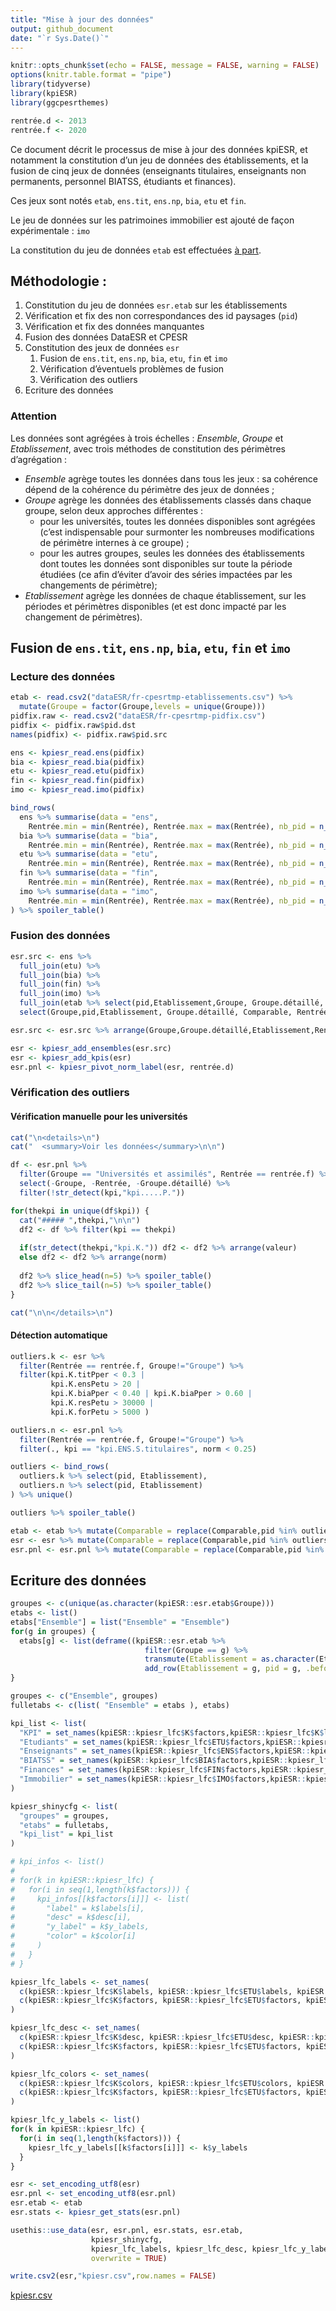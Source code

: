 ```yaml
---
title: "Mise à jour des données"
output: github_document
date: "`r Sys.Date()`"
---
```


```r
knitr::opts_chunk$set(echo = FALSE, message = FALSE, warning = FALSE)
options(knitr.table.format = "pipe")
library(tidyverse)
library(kpiESR)
library(ggcpesrthemes)

rentrée.d <- 2013
rentrée.f <- 2020
```


Ce document décrit le processus de mise à jour des données kpiESR, et notamment 
la constitution d'un jeu de données des établissements, et la fusion de cinq jeux de données 
(enseignants titulaires, enseignants non permanents, personnel BIATSS, étudiants et finances).

Ces jeux sont notés `etab`, `ens.tit`, `ens.np`, `bia`, `etu` et `fin`.

Le jeu de données sur les patrimoines immobilier est ajouté de façon expérimentale : `imo`

La constitution du jeu de données `etab` est effectuées [à part](maj-mapping.md).


## Méthodologie :

1. Constitution du jeu de données `esr.etab` sur les établissements
  1. Vérification et fix des non correspondances des id paysages (`pid`)
  1. Vérification et fix des données manquantes
  1. Fusion des données DataESR et CPESR
1. Constitution des jeux de données `esr`
    1. Fusion de `ens.tit`, `ens.np`, `bia`, `etu`, `fin` et `imo`
    1. Vérification d'éventuels problèmes de fusion
    1. Vérification des outliers
1. Ecriture des données

### Attention

Les données sont agrégées à trois échelles : _Ensemble_, _Groupe_ et _Etablissement_, 
avec trois méthodes de constitution des périmètres d'agrégation :

  - _Ensemble_ agrège toutes les données dans tous les jeux : sa cohérence  dépend 
  de la cohérence du périmètre des jeux de données ;
  - _Groupe_ agrège les données des établissements classés dans chaque groupe, 
  selon deux approches différentes :
    - pour les universités, toutes les données disponibles sont agrégées (c'est 
    indispensable pour surmonter les nombreuses modifications de périmètre internes à ce groupe) ;
    - pour les autres groupes, seules les données des établissements dont toutes 
      les données sont disponibles sur toute la période étudiées (ce afin d'éviter
      d'avoir des séries impactées par les changements de périmètre);
  - _Etablissement_ agrège les données de chaque établissement, sur les périodes
      et périmètres disponibles (et est donc impacté par les changement de périmètres).



## Fusion de `ens.tit`, `ens.np`, `bia`, `etu`, `fin` et `imo`

### Lecture des données

```r
etab <- read.csv2("dataESR/fr-cpesrtmp-etablissements.csv") %>%
  mutate(Groupe = factor(Groupe,levels = unique(Groupe)))
pidfix.raw <- read.csv2("dataESR/fr-cpesrtmp-pidfix.csv") 
pidfix <- pidfix.raw$pid.dst
names(pidfix) <- pidfix.raw$pid.src

ens <- kpiesr_read.ens(pidfix)
bia <- kpiesr_read.bia(pidfix)
etu <- kpiesr_read.etu(pidfix) 
fin <- kpiesr_read.fin(pidfix)
imo <- kpiesr_read.imo(pidfix)
```


```r
bind_rows(
  ens %>% summarise(data = "ens",
    Rentrée.min = min(Rentrée), Rentrée.max = max(Rentrée), nb_pid = n_distinct(pid,na.rm = TRUE)),
  bia %>% summarise(data = "bia",
    Rentrée.min = min(Rentrée), Rentrée.max = max(Rentrée), nb_pid = n_distinct(pid,na.rm = TRUE)),
  etu %>% summarise(data = "etu",
    Rentrée.min = min(Rentrée), Rentrée.max = max(Rentrée), nb_pid = n_distinct(pid,na.rm = TRUE)),
  fin %>% summarise(data = "fin",
    Rentrée.min = min(Rentrée), Rentrée.max = max(Rentrée), nb_pid = n_distinct(pid,na.rm = TRUE)),
  imo %>% summarise(data = "imo",
    Rentrée.min = min(Rentrée), Rentrée.max = max(Rentrée), nb_pid = n_distinct(pid,na.rm = TRUE))
) %>% spoiler_table()
```


### Fusion des données

```r
esr.src <- ens %>% 
  full_join(etu) %>%
  full_join(bia) %>%
  full_join(fin) %>%
  full_join(imo) %>%
  full_join(etab %>% select(pid,Etablissement,Groupe, Groupe.détaillé, Comparable)) %>%
  select(Groupe,pid,Etablissement, Groupe.détaillé, Comparable, Rentrée, everything())

esr.src <- esr.src %>% arrange(Groupe,Groupe.détaillé,Etablissement,Rentrée) 

esr <- kpiesr_add_ensembles(esr.src)
esr <- kpiesr_add_kpis(esr)
esr.pnl <- kpiesr_pivot_norm_label(esr, rentrée.d)
```




### Vérification des outliers 

#### Vérification manuelle pour les universités

```r
cat("\n<details>\n")
cat("  <summary>Voir les données</summary>\n\n")

df <- esr.pnl %>%
  filter(Groupe == "Universités et assimilés", Rentrée == rentrée.f) %>%
  select(-Groupe, -Rentrée, -Groupe.détaillé) %>%
  filter(!str_detect(kpi,"kpi.....P."))

for(thekpi in unique(df$kpi)) {
  cat("##### ",thekpi,"\n\n")
  df2 <- df %>% filter(kpi == thekpi)
  
  if(str_detect(thekpi,"kpi.K.")) df2 <- df2 %>% arrange(valeur)
  else df2 <- df2 %>% arrange(norm)
    
  df2 %>% slice_head(n=5) %>% spoiler_table()
  df2 %>% slice_tail(n=5) %>% spoiler_table()
}

cat("\n\n</details>\n")
```



#### Détection automatique

```r
outliers.k <- esr %>% 
  filter(Rentrée == rentrée.f, Groupe!="Groupe") %>%
  filter(kpi.K.titPper < 0.3 |
         kpi.K.ensPetu > 20 |
         kpi.K.biaPper < 0.40 | kpi.K.biaPper > 0.60 |
         kpi.K.resPetu > 30000 |
         kpi.K.forPetu > 5000 )

outliers.n <- esr.pnl %>% 
  filter(Rentrée == rentrée.f, Groupe!="Groupe") %>%
  filter(., kpi == "kpi.ENS.S.titulaires", norm < 0.25)

outliers <- bind_rows(
  outliers.k %>% select(pid, Etablissement),
  outliers.n %>% select(pid, Etablissement)
) %>% unique()

outliers %>% spoiler_table()
```

```r
etab <- etab %>% mutate(Comparable = replace(Comparable,pid %in% outliers$pid,FALSE))
esr <- esr %>% mutate(Comparable = replace(Comparable,pid %in% outliers$pid,FALSE))
esr.pnl <- esr.pnl %>% mutate(Comparable = replace(Comparable,pid %in% outliers$pid,FALSE))
```

## Ecriture des données


```r
groupes <- c(unique(as.character(kpiESR::esr.etab$Groupe)))
etabs <- list()
etabs["Ensemble"] = list("Ensemble" = "Ensemble")
for(g in groupes) {
  etabs[g] <- list(deframe((kpiESR::esr.etab %>% 
                              filter(Groupe == g) %>%
                              transmute(Etablissement = as.character(Etablissement), pid = as.character(pid)) %>%
                              add_row(Etablissement = g, pid = g, .before = 1) )))
}

groupes <- c("Ensemble", groupes)
fulletabs <- c(list( "Ensemble" = etabs ), etabs)

kpi_list <- list(
  "KPI" = set_names(kpiESR::kpiesr_lfc$K$factors,kpiESR::kpiesr_lfc$K$labels),
  "Etudiants" = set_names(kpiESR::kpiesr_lfc$ETU$factors,kpiESR::kpiesr_lfc$ETU$labels),
  "Enseignants" = set_names(kpiESR::kpiesr_lfc$ENS$factors,kpiESR::kpiesr_lfc$ENS$labels),
  "BIATSS" = set_names(kpiESR::kpiesr_lfc$BIA$factors,kpiESR::kpiesr_lfc$BIA$labels),
  "Finances" = set_names(kpiESR::kpiesr_lfc$FIN$factors,kpiESR::kpiesr_lfc$FIN$labels),
  "Immobilier" = set_names(kpiESR::kpiesr_lfc$IMO$factors,kpiESR::kpiesr_lfc$IMO$labels)
)

kpiesr_shinycfg <- list(
  "groupes" = groupes,
  "etabs" = fulletabs,
  "kpi_list" = kpi_list
)

# kpi_infos <- list()
# 
# for(k in kpiESR::kpiesr_lfc) {
#   for(i in seq(1,length(k$factors))) {
#     kpi_infos[[k$factors[i]]] <- list(
#       "label" = k$labels[i],
#       "desc" = k$desc[i],
#       "y_label" = k$y_labels,
#       "color" = k$color[i]
#     )
#   }
# } 

kpiesr_lfc_labels <- set_names(
  c(kpiESR::kpiesr_lfc$K$labels, kpiESR::kpiesr_lfc$ETU$labels, kpiESR::kpiesr_lfc$ENS$labels, kpiESR::kpiesr_lfc$BIA$labels, kpiESR::kpiesr_lfc$FIN$labels, kpiESR::kpiesr_lfc$IMO$labels),
  c(kpiESR::kpiesr_lfc$K$factors, kpiESR::kpiesr_lfc$ETU$factors, kpiESR::kpiesr_lfc$ENS$factors, kpiESR::kpiesr_lfc$BIA$factors, kpiESR::kpiesr_lfc$FIN$factors, kpiESR::kpiesr_lfc$IMO$factors)
)

kpiesr_lfc_desc <- set_names(
  c(kpiESR::kpiesr_lfc$K$desc, kpiESR::kpiesr_lfc$ETU$desc, kpiESR::kpiesr_lfc$ENS$desc, kpiESR::kpiesr_lfc$BIA$desc, kpiESR::kpiesr_lfc$FIN$desc),
  c(kpiESR::kpiesr_lfc$K$factors, kpiESR::kpiesr_lfc$ETU$factors, kpiESR::kpiesr_lfc$ENS$factors, kpiESR::kpiesr_lfc$BIA$factors, kpiESR::kpiesr_lfc$FIN$factors)
)

kpiesr_lfc_colors <- set_names(
  c(kpiESR::kpiesr_lfc$K$colors, kpiESR::kpiesr_lfc$ETU$colors, kpiESR::kpiesr_lfc$ENS$colors, kpiESR::kpiesr_lfc$BIA$colors, kpiESR::kpiesr_lfc$FIN$colors, kpiESR::kpiesr_lfc$IMO$colors),
  c(kpiESR::kpiesr_lfc$K$factors, kpiESR::kpiesr_lfc$ETU$factors, kpiESR::kpiesr_lfc$ENS$factors, kpiESR::kpiesr_lfc$BIA$factors, kpiESR::kpiesr_lfc$FIN$factors, kpiESR::kpiesr_lfc$IMO$factors)
)

kpiesr_lfc_y_labels <- list()
for(k in kpiESR::kpiesr_lfc) {
  for(i in seq(1,length(k$factors))) {
    kpiesr_lfc_y_labels[[k$factors[i]]] <- k$y_labels
  }
}


```



```r
esr <- set_encoding_utf8(esr)
esr.pnl <- set_encoding_utf8(esr.pnl)
esr.etab <- etab
esr.stats <- kpiesr_get_stats(esr.pnl)

usethis::use_data(esr, esr.pnl, esr.stats, esr.etab, 
                  kpiesr_shinycfg,
                  kpiesr_lfc_labels, kpiesr_lfc_desc, kpiesr_lfc_y_labels, kpiesr_lfc_colors,
                  overwrite = TRUE)

write.csv2(esr,"kpiesr.csv",row.names = FALSE)
```

[kpiesr.csv](kpiesr.csv)




